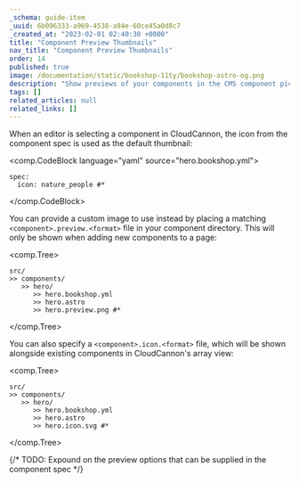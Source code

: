 ```yaml
---
_schema: guide-item
_uuid: 6b096333-a969-4538-a94e-60ce45a0d8c7
_created_at: "2023-02-01 02:40:30 +0000"
title: "Component Preview Thumbnails"
nav_title: "Component Preview Thumbnails"
order: 14
published: true
image: /documentation/static/bookshop-11ty/bookshop-astro-og.png
description: "Show previews of your components in the CMS component picker"
tags: []
related_articles: null
related_links: []
---
```


When an editor is selecting a component in CloudCannon,
the icon from the component spec is used as the default thumbnail:

<comp.CodeBlock language="yaml" source="hero.bookshop.yml">
```
spec:
  icon: nature_people #*
```
</comp.CodeBlock>

You can provide a custom image to use instead by placing a matching `<component>.preview.<format>`
file in your component directory. This will only be shown when adding new components to a page:

<comp.Tree>
```
src/
>> components/
   >> hero/
      >> hero.bookshop.yml
      >> hero.astro
      >> hero.preview.png #*
```
</comp.Tree>

You can also specify a `<component>.icon.<format>` file, which will be shown alongside existing components
in CloudCannon's array view:

<comp.Tree>
```
src/
>> components/
   >> hero/
      >> hero.bookshop.yml
      >> hero.astro
      >> hero.icon.svg #*
```
</comp.Tree>

{/* TODO: Expound on the preview options that can be supplied in the component spec */}